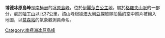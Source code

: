 {{Coord|72|30|S|75|7|E|source:GNIS|display=title}}
'''博德冰原島峰'''是[[南極洲|南極洲]]的[[冰原島峰|冰原島峰]]，位於[[伊麗莎白公主地|伊麗莎白公主地]]，屬於[[格羅夫山脈|格羅夫山脈]]的一部分，處於[[哈丁山|哈丁山]]以北37公里，該山峰根據[[澳大利亞|澳大利亞]]探險隊拍攝的空中照片被繪入地圖，以[[莫森站|莫森站]]的氣象觀測員命名。

{{Antarctica-geo-stub}}
[[Category:南極洲冰原島峰|Category:南極洲冰原島峰]]